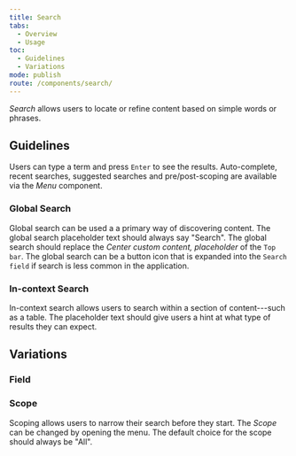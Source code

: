 ```yaml
---
title: Search
tabs:
  - Overview
  - Usage
toc:
  - Guidelines
  - Variations
mode: publish
route: /components/search/
---
```


_Search_ allows users to locate or refine content based on simple words or phrases.

<!--One to two sentences as an introduction to the component-->

## Guidelines

<!--List how to use it, sizes, widths, grid interactions, color allowances -->

Users can type a term and press `Enter` to see the results. Auto-complete, recent searches, suggested searches and pre/post-scoping are available via the _Menu_ component.

### Global Search

Global search can be used a a primary way of discovering content. The global search placeholder text should always say "Search". The global search should replace the _Center custom content, placeholder_ of the `Top bar`. The global search can be a button icon that is expanded into the `Search field` if search is less common in the application.

### In-context Search

In-context search allows users to search within a section of content---such as a table. The placeholder text should give users a hint at what type of results they can expect.

## Variations

<!--One ### heading per frame in Figma, explaining each component in that frame. One 'content' section per variation if needed -->

### Field

<FigmaImage
  url="https://www.figma.com/file/0bGXR2sCwMVSDNyyzu5BXrO5/UI%E2%80%94User-Interface?node-id=2805%3A15543"
  alt="Figma design of search field"
/>

### Scope

Scoping allows users to narrow their search before they start. The _Scope_ can be changed by opening the menu. The default choice for the scope should always be "All".

<FigmaImage
  url="https://www.figma.com/file/0bGXR2sCwMVSDNyyzu5BXrO5/UI%E2%80%94User-Interface?node-id=2805%3A15917"
  alt="Figma design of search scope design"
/>
